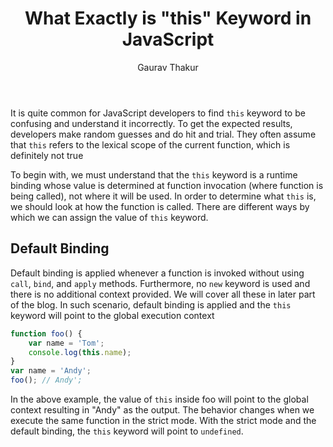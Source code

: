 ﻿---
title: What Exactly is "this" Keyword in JavaScript
publishedDate: 05/14/2022
author: Gaurav Thakur
tags: JavaScript
description:
    JavaScript is a very flexible programming language. It provides you with many
    pre-implemented helper methods which you can't find in any other language. In
    this article, I would try to list down all the important array methods in
    JavaScript
metaDescription:
    Who is Gaurav Thakur? Let me take you to the journey of my life. This will
    give you a clear idea of how I got into programming
---

It is quite common for JavaScript developers to find `this` keyword to be confusing and understand it incorrectly.
To get the expected results, developers make random guesses and do hit and trial. They often assume that `this` refers 
to the lexical scope of the current function, which is definitely not true

To begin with, we must understand that the `this` keyword is a runtime binding whose value is determined at function 
invocation (where function is being called), not where it will be used. In order to determine what `this` is, we should 
look at how the function is called. There are different ways by which we can assign the value of `this` keyword.

## Default Binding
Default binding is applied whenever a function is invoked without using `call`, `bind`, and `apply` methods.
Furthermore, no `new` keyword is used and there is no additional context provided. We will cover all these in later 
part of the blog. In such scenario, default binding is applied and the `this` keyword will point to the 
global execution context

```javascript
function foo() {
    var name = 'Tom';
    console.log(this.name);
}
var name = 'Andy';
foo(); // Andy';
```

In the above example, the value of `this` inside foo will point to the global context resulting in "Andy" as the output.
The behavior changes when we execute the same function in the strict mode. With the strict mode and the default binding,
the `this` keyword will point to `undefined`.